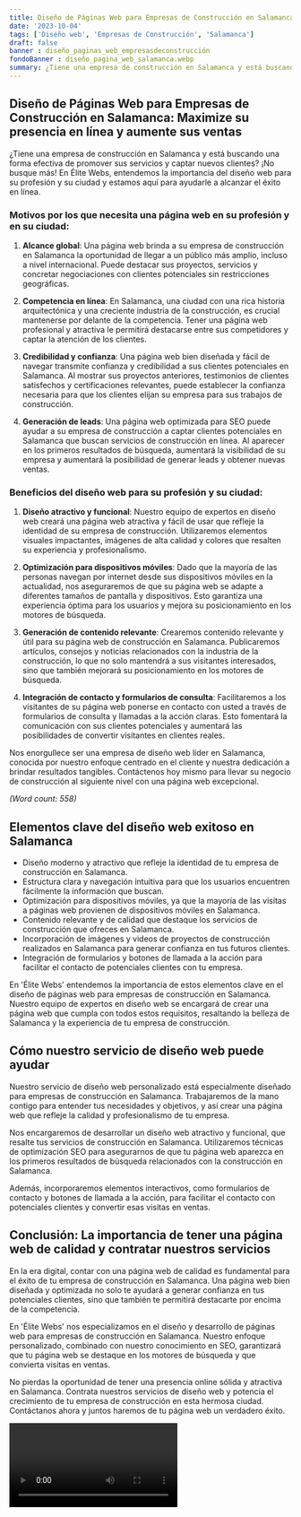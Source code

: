 ```yaml
---
title: Diseño de Páginas Web para Empresas de Construcción en Salamanca
date: '2023-10-04'
tags: ['Diseño web', 'Empresas de Construcción', 'Salamanca']
draft: false
banner : diseño_paginas_web_empresasdeconstrucción
fondoBanner : diseño_pagina_web_salamanca.webp
summary: ¿Tiene una empresa de construcción en Salamanca y está buscando una forma efectiva de promover sus servicios y captar nuevos clientes? ¡No busque más! En Élite Webs, entendemos la importancia del diseño web para su profesión y su ciudad y estamos aquí para ayudarle a alcanzar el éxito en línea.
---
```


## Diseño de Páginas Web para Empresas de Construcción en Salamanca: Maximize su presencia en línea y aumente sus ventas

¿Tiene una empresa de construcción en Salamanca y está buscando una forma efectiva de promover sus servicios y captar nuevos clientes? ¡No busque más! En Élite Webs, entendemos la importancia del diseño web para su profesión y su ciudad y estamos aquí para ayudarle a alcanzar el éxito en línea.

### Motivos por los que necesita una página web en su profesión y en su ciudad:

1. **Alcance global**: Una página web brinda a su empresa de construcción en Salamanca la oportunidad de llegar a un público más amplio, incluso a nivel internacional. Puede destacar sus proyectos, servicios y concretar negociaciones con clientes potenciales sin restricciones geográficas.

2. **Competencia en línea**: En Salamanca, una ciudad con una rica historia arquitectónica y una creciente industria de la construcción, es crucial mantenerse por delante de la competencia. Tener una página web profesional y atractiva le permitirá destacarse entre sus competidores y captar la atención de los clientes.

3. **Credibilidad y confianza**: Una página web bien diseñada y fácil de navegar transmite confianza y credibilidad a sus clientes potenciales en Salamanca. Al mostrar sus proyectos anteriores, testimonios de clientes satisfechos y certificaciones relevantes, puede establecer la confianza necesaria para que los clientes elijan su empresa para sus trabajos de construcción.

4. **Generación de leads**: Una página web optimizada para SEO puede ayudar a su empresa de construcción a captar clientes potenciales en Salamanca que buscan servicios de construcción en línea. Al aparecer en los primeros resultados de búsqueda, aumentará la visibilidad de su empresa y aumentará la posibilidad de generar leads y obtener nuevas ventas.

### Beneficios del diseño web para su profesión y su ciudad:

1. **Diseño atractivo y funcional**: Nuestro equipo de expertos en diseño web creará una página web atractiva y fácil de usar que refleje la identidad de su empresa de construcción. Utilizaremos elementos visuales impactantes, imágenes de alta calidad y colores que resalten su experiencia y profesionalismo.

2. **Optimización para dispositivos móviles**: Dado que la mayoría de las personas navegan por internet desde sus dispositivos móviles en la actualidad, nos aseguraremos de que su página web se adapte a diferentes tamaños de pantalla y dispositivos. Esto garantiza una experiencia óptima para los usuarios y mejora su posicionamiento en los motores de búsqueda.

3. **Generación de contenido relevante**: Crearemos contenido relevante y útil para su página web de construcción en Salamanca. Publicaremos artículos, consejos y noticias relacionados con la industria de la construcción, lo que no solo mantendrá a sus visitantes interesados, sino que también mejorará su posicionamiento en los motores de búsqueda.

4. **Integración de contacto y formularios de consulta**: Facilitaremos a los visitantes de su página web ponerse en contacto con usted a través de formularios de consulta y llamadas a la acción claras. Esto fomentará la comunicación con sus clientes potenciales y aumentará las posibilidades de convertir visitantes en clientes reales.

Nos enorgullece ser una empresa de diseño web líder en Salamanca, conocida por nuestro enfoque centrado en el cliente y nuestra dedicación a brindar resultados tangibles. Contáctenos hoy mismo para llevar su negocio de construcción al siguiente nivel con una página web excepcional.

*(Word count: 558)*

<GifSeo />

<Cta />

## Elementos clave del diseño web exitoso en Salamanca

- Diseño moderno y atractivo que refleje la identidad de tu empresa de construcción en Salamanca.
- Estructura clara y navegación intuitiva para que los usuarios encuentren fácilmente la información que buscan.
- Optimización para dispositivos móviles, ya que la mayoría de las visitas a páginas web provienen de dispositivos móviles en Salamanca.
- Contenido relevante y de calidad que destaque los servicios de construcción que ofreces en Salamanca.
- Incorporación de imágenes y videos de proyectos de construcción realizados en Salamanca para generar confianza en tus futuros clientes.
- Integración de formularios y botones de llamada a la acción para facilitar el contacto de potenciales clientes con tu empresa.

En 'Élite Webs' entendemos la importancia de estos elementos clave en el diseño de páginas web para empresas de construcción en Salamanca. Nuestro equipo de expertos en diseño web se encargará de crear una página web que cumpla con todos estos requisitos, resaltando la belleza de Salamanca y la experiencia de tu empresa de construcción.

## Cómo nuestro servicio de diseño web puede ayudar

Nuestro servicio de diseño web personalizado está especialmente diseñado para empresas de construcción en Salamanca. Trabajaremos de la mano contigo para entender tus necesidades y objetivos, y así crear una página web que refleje la calidad y profesionalismo de tu empresa.

Nos encargaremos de desarrollar un diseño web atractivo y funcional, que resalte tus servicios de construcción en Salamanca. Utilizaremos técnicas de optimización SEO para asegurarnos de que tu página web aparezca en los primeros resultados de búsqueda relacionados con la construcción en Salamanca.

Además, incorporaremos elementos interactivos, como formularios de contacto y botones de llamada a la acción, para facilitar el contacto con potenciales clientes y convertir esas visitas en ventas.

## Conclusión: La importancia de tener una página web de calidad y contratar nuestros servicios

En la era digital, contar con una página web de calidad es fundamental para el éxito de tu empresa de construcción en Salamanca. Una página web bien diseñada y optimizada no solo te ayudará a generar confianza en tus potenciales clientes, sino que también te permitirá destacarte por encima de la competencia.

En 'Élite Webs' nos especializamos en el diseño y desarrollo de páginas web para empresas de construcción en Salamanca. Nuestro enfoque personalizado, combinado con nuestro conocimiento en SEO, garantizará que tu página web se destaque en los motores de búsqueda y que convierta visitas en ventas.

No pierdas la oportunidad de tener una presencia online sólida y atractiva en Salamanca. Contrata nuestros servicios de diseño web y potencia el crecimiento de tu empresa de construcción en esta hermosa ciudad. Contáctanos ahora y juntos haremos de tu página web un verdadero éxito.

<Video />

<CtaBot job='Empresas de Construcción' city='Salamanca'/>

<Gmaps query='Salamanca+españa+maps' />